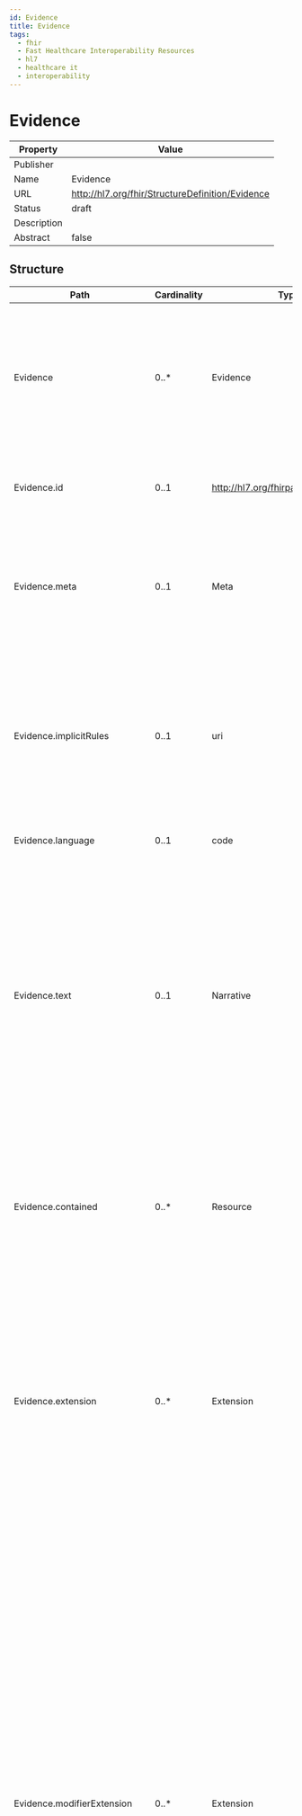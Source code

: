 ```yaml
---
id: Evidence
title: Evidence
tags:
  - fhir
  - Fast Healthcare Interoperability Resources
  - hl7
  - healthcare it
  - interoperability
---
```



# Evidence


<head>
  <meta name="keywords" content="fhir, hl7, interoperability, healthcare" />
  <script type="application/ld+json">
    {JSON.stringify({
      '@context': 'https://schema.org/',
      '@type': 'Organization',
      name: 'IGUHealth',
      url: 'https://iguhealth.app',
      logo: 'https://iguhealth.app/img/logo.svg',
    })}
  </script>
</head>


|Property|Value|
|---|---|
|Publisher||
|Name|Evidence|
|URL|http://hl7.org/fhir/StructureDefinition/Evidence|
|Status|draft|
|Description||
|Abstract|false|

   ## Structure

   | Path | Cardinality | Type | Description
  | ---- | ----------- | ---- | -------  
 | Evidence | 0..* | Evidence | The Evidence resource describes the conditional state (population and any exposures being compared within the population) and outcome (if specified) that the knowledge (evidence, assertion, recommendation) is about. 
 | Evidence.id | 0..1 | http://hl7.org/fhirpath/System.String | The logical id of the resource, as used in the URL for the resource. Once assigned, this value never changes. 
 | Evidence.meta | 0..1 | Meta | The metadata about the resource. This is content that is maintained by the infrastructure. Changes to the content might not always be associated with version changes to the resource. 
 | Evidence.implicitRules | 0..1 | uri | A reference to a set of rules that were followed when the resource was constructed, and which must be understood when processing the content. Often, this is a reference to an implementation guide that defines the special rules along with other profiles etc. 
 | Evidence.language | 0..1 | code | The base language in which the resource is written. 
 | Evidence.text | 0..1 | Narrative | A human-readable narrative that contains a summary of the resource and can be used to represent the content of the resource to a human. The narrative need not encode all the structured data, but is required to contain sufficient detail to make it "clinically safe" for a human to just read the narrative. Resource definitions may define what content should be represented in the narrative to ensure clinical safety. 
 | Evidence.contained | 0..* | Resource | These resources do not have an independent existence apart from the resource that contains them - they cannot be identified independently, and nor can they have their own independent transaction scope. 
 | Evidence.extension | 0..* | Extension | May be used to represent additional information that is not part of the basic definition of the resource. To make the use of extensions safe and manageable, there is a strict set of governance  applied to the definition and use of extensions. Though any implementer can define an extension, there is a set of requirements that SHALL be met as part of the definition of the extension. 
 | Evidence.modifierExtension | 0..* | Extension | May be used to represent additional information that is not part of the basic definition of the resource and that modifies the understanding of the element that contains it and/or the understanding of the containing element's descendants. Usually modifier elements provide negation or qualification. To make the use of extensions safe and manageable, there is a strict set of governance applied to the definition and use of extensions. Though any implementer is allowed to define an extension, there is a set of requirements that SHALL be met as part of the definition of the extension. Applications processing a resource are required to check for modifier extensions.Modifier extensions SHALL NOT change the meaning of any elements on Resource or DomainResource (including cannot change the meaning of modifierExtension itself). 
 | Evidence.url | 0..1 | uri | An absolute URI that is used to identify this evidence when it is referenced in a specification, model, design or an instance; also called its canonical identifier. This SHOULD be globally unique and SHOULD be a literal address at which at which an authoritative instance of this evidence is (or will be) published. This URL can be the target of a canonical reference. It SHALL remain the same when the evidence is stored on different servers. 
 | Evidence.identifier | 0..* | Identifier | A formal identifier that is used to identify this evidence when it is represented in other formats, or referenced in a specification, model, design or an instance. 
 | Evidence.version | 0..1 | string | The identifier that is used to identify this version of the evidence when it is referenced in a specification, model, design or instance. This is an arbitrary value managed by the evidence author and is not expected to be globally unique. For example, it might be a timestamp (e.g. yyyymmdd) if a managed version is not available. There is also no expectation that versions can be placed in a lexicographical sequence. To provide a version consistent with the Decision Support Service specification, use the format Major.Minor.Revision (e.g. 1.0.0). For more information on versioning knowledge assets, refer to the Decision Support Service specification. Note that a version is required for non-experimental active artifacts. 
 | Evidence.name | 0..1 | string | A natural language name identifying the evidence. This name should be usable as an identifier for the module by machine processing applications such as code generation. 
 | Evidence.title | 0..1 | string | A short, descriptive, user-friendly title for the evidence. 
 | Evidence.shortTitle | 0..1 | string | The short title provides an alternate title for use in informal descriptive contexts where the full, formal title is not necessary. 
 | Evidence.subtitle | 0..1 | string | An explanatory or alternate title for the Evidence giving additional information about its content. 
 | Evidence.status | 1..1 | code | The status of this evidence. Enables tracking the life-cycle of the content. 
 | Evidence.date | 0..1 | dateTime | The date  (and optionally time) when the evidence was published. The date must change when the business version changes and it must change if the status code changes. In addition, it should change when the substantive content of the evidence changes. 
 | Evidence.publisher | 0..1 | string | The name of the organization or individual that published the evidence. 
 | Evidence.contact | 0..* | ContactDetail | Contact details to assist a user in finding and communicating with the publisher. 
 | Evidence.description | 0..1 | markdown | A free text natural language description of the evidence from a consumer's perspective. 
 | Evidence.note | 0..* | Annotation | A human-readable string to clarify or explain concepts about the resource. 
 | Evidence.useContext | 0..* | UsageContext | The content was developed with a focus and intent of supporting the contexts that are listed. These contexts may be general categories (gender, age, ...) or may be references to specific programs (insurance plans, studies, ...) and may be used to assist with indexing and searching for appropriate evidence instances. 
 | Evidence.jurisdiction | 0..* | CodeableConcept | A legal or geographic region in which the evidence is intended to be used. 
 | Evidence.copyright | 0..1 | markdown | A copyright statement relating to the evidence and/or its contents. Copyright statements are generally legal restrictions on the use and publishing of the evidence. 
 | Evidence.approvalDate | 0..1 | date | The date on which the resource content was approved by the publisher. Approval happens once when the content is officially approved for usage. 
 | Evidence.lastReviewDate | 0..1 | date | The date on which the resource content was last reviewed. Review happens periodically after approval but does not change the original approval date. 
 | Evidence.effectivePeriod | 0..1 | Period | The period during which the evidence content was or is planned to be in active use. 
 | Evidence.topic | 0..* | CodeableConcept | Descriptive topics related to the content of the Evidence. Topics provide a high-level categorization grouping types of Evidences that can be useful for filtering and searching. 
 | Evidence.author | 0..* | ContactDetail | An individiual or organization primarily involved in the creation and maintenance of the content. 
 | Evidence.editor | 0..* | ContactDetail | An individual or organization primarily responsible for internal coherence of the content. 
 | Evidence.reviewer | 0..* | ContactDetail | An individual or organization primarily responsible for review of some aspect of the content. 
 | Evidence.endorser | 0..* | ContactDetail | An individual or organization responsible for officially endorsing the content for use in some setting. 
 | Evidence.relatedArtifact | 0..* | RelatedArtifact | Related artifacts such as additional documentation, justification, or bibliographic references. 
 | Evidence.exposureBackground | 1..1 | Reference | A reference to a EvidenceVariable resource that defines the population for the research. 
 | Evidence.exposureVariant | 0..* | Reference | A reference to a EvidenceVariable resource that defines the exposure for the research. 
 | Evidence.outcome | 0..* | Reference | A reference to a EvidenceVariable resomece that defines the outcome for the research. 

 ## Search Parameters

   | Name | Type | Description  | Expression 
    | ---- | ---- | ------- | ------  
 | _text | string | Search on the narrative of the resource |   
 | _content | string | Search on the entire content of the resource |   
 | _id | token | Logical id of this artifact | Resource.id  
 | _lastUpdated | date | When the resource version last changed | Resource.meta.lastUpdated  
 | _profile | uri | Profiles this resource claims to conform to | Resource.meta.profile  
 | _query | token | A custom search profile that describes a specific defined query operation |   
 | _security | token | Security Labels applied to this resource | Resource.meta.security  
 | _source | uri | Identifies where the resource comes from | Resource.meta.source  
 | _tag | token | Tags applied to this resource | Resource.meta.tag  
 | composed-of | reference | What resource is being referenced | Evidence.relatedArtifact.where(type='composed-of').resource  
 | context | token | A use context assigned to the evidence | (Evidence.useContext.value.ofType(CodeableConcept))  
 | context-quantity | quantity | A quantity- or range-valued use context assigned to the evidence | (Evidence.useContext.value.ofType(Quantity)) / (Evidence.useContext.value.ofType(Range))  
 | context-type | token | A type of use context assigned to the evidence | Evidence.useContext.code  
 | date | date | The evidence publication date | Evidence.date  
 | depends-on | reference | What resource is being referenced | Evidence.relatedArtifact.where(type='depends-on').resource  
 | derived-from | reference | What resource is being referenced | Evidence.relatedArtifact.where(type='derived-from').resource  
 | description | string | The description of the evidence | Evidence.description  
 | effective | date | The time during which the evidence is intended to be in use | Evidence.effectivePeriod  
 | identifier | token | External identifier for the evidence | Evidence.identifier  
 | jurisdiction | token | Intended jurisdiction for the evidence | Evidence.jurisdiction  
 | name | string | Computationally friendly name of the evidence | Evidence.name  
 | predecessor | reference | What resource is being referenced | Evidence.relatedArtifact.where(type='predecessor').resource  
 | publisher | string | Name of the publisher of the evidence | Evidence.publisher  
 | status | token | The current status of the evidence | Evidence.status  
 | successor | reference | What resource is being referenced | Evidence.relatedArtifact.where(type='successor').resource  
 | title | string | The human-friendly name of the evidence | Evidence.title  
 | topic | token | Topics associated with the Evidence | Evidence.topic  
 | url | uri | The uri that identifies the evidence | Evidence.url  
 | version | token | The business version of the evidence | Evidence.version  
 | context-type-quantity | composite | A use context type and quantity- or range-based value assigned to the evidence | Evidence.useContext  
 | context-type-value | composite | A use context type and value assigned to the evidence | Evidence.useContext  
 | _iguhealth-author | reference | The author of the resource | Resource.meta.extension.where(url='https://iguhealth.app/author').value  
 | _type | token | Missing in search-parameter.json for R4 this is derived from the R4B Definition |   


